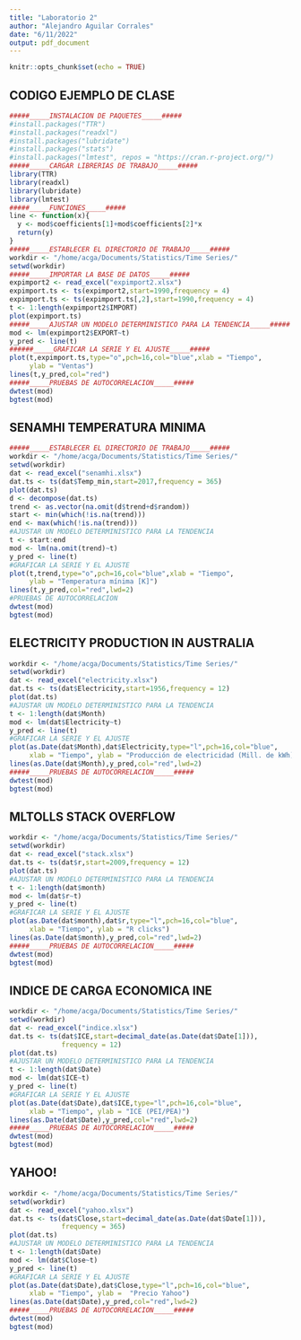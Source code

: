 ```yaml
---
title: "Laboratorio 2"
author: "Alejandro Aguilar Corrales"
date: "6/11/2022"
output: pdf_document
---
```


```r
knitr::opts_chunk$set(echo = TRUE)
```

## CODIGO EJEMPLO DE CLASE

```r
#####_____INSTALACION DE PAQUETES_____#####
#install.packages("TTR")
#install.packages("readxl")
#install.packages("lubridate")
#install.packages("stats")
#install.packages("lmtest", repos = "https://cran.r-project.org/")
#####_____CARGAR LIBRERIAS DE TRABAJO_____#####
library(TTR)
library(readxl)
library(lubridate)
library(lmtest)
#####_____FUNCIONES_____#####
line <- function(x){
  y <- mod$coefficients[1]+mod$coefficients[2]*x
  return(y)
}
#####_____ESTABLECER EL DIRECTORIO DE TRABAJO_____#####
workdir <- "/home/acga/Documents/Statistics/Time Series/"
setwd(workdir)
#####_____IMPORTAR LA BASE DE DATOS_____#####
expimport2 <- read_excel("expimport2.xlsx")
expimport.ts <- ts(expimport2,start=1990,frequency = 4)
expimport.ts <- ts(expimport.ts[,2],start=1990,frequency = 4)
t <- 1:length(expimport2$IMPORT)
plot(expimport.ts)
#####_____AJUSTAR UN MODELO DETERMINISTICO PARA LA TENDENCIA_____#####
mod <- lm(expimport2$EXPORT~t)
y_pred <- line(t)
######_____GRAFICAR LA SERIE Y EL AJUSTE_____#####
plot(t,expimport.ts,type="o",pch=16,col="blue",xlab = "Tiempo",
     ylab = "Ventas")
lines(t,y_pred,col="red")
#####_____PRUEBAS DE AUTOCORRELACION_____#####
dwtest(mod)
bgtest(mod)
```

## SENAMHI TEMPERATURA MINIMA
```r
#####_____ESTABLECER EL DIRECTORIO DE TRABAJO_____#####
workdir <- "/home/acga/Documents/Statistics/Time Series/"
setwd(workdir)
dat <- read_excel("senamhi.xlsx")
dat.ts <- ts(dat$Temp_min,start=2017,frequency = 365)
plot(dat.ts)
d <- decompose(dat.ts)
trend <- as.vector(na.omit(d$trend+d$random))
start <- min(which(!is.na(trend)))
end <- max(which(!is.na(trend)))
#AJUSTAR UN MODELO DETERMINISTICO PARA LA TENDENCIA
t <- start:end
mod <- lm(na.omit(trend)~t)
y_pred <- line(t)
#GRAFICAR LA SERIE Y EL AJUSTE
plot(t,trend,type="o",pch=16,col="blue",xlab = "Tiempo",
     ylab = "Temperatura mínima [K]")
lines(t,y_pred,col="red",lwd=2)
#PRUEBAS DE AUTOCORRELACION
dwtest(mod)
bgtest(mod)
```

## ELECTRICITY PRODUCTION IN AUSTRALIA
```r
workdir <- "/home/acga/Documents/Statistics/Time Series/"
setwd(workdir)
dat <- read_excel("electricity.xlsx")
dat.ts <- ts(dat$Electricity,start=1956,frequency = 12)
plot(dat.ts)
#AJUSTAR UN MODELO DETERMINISTICO PARA LA TENDENCIA
t <- 1:length(dat$Month)
mod <- lm(dat$Electricity~t)
y_pred <- line(t)
#GRAFICAR LA SERIE Y EL AJUSTE
plot(as.Date(dat$Month),dat$Electricity,type="l",pch=16,col="blue",
     xlab = "Tiempo", ylab = "Producción de electricidad (Mill. de kWh)")
lines(as.Date(dat$Month),y_pred,col="red",lwd=2)
#####_____PRUEBAS DE AUTOCORRELACION_____#####
dwtest(mod)
bgtest(mod)
```

## MLTOLLS STACK OVERFLOW

```r
workdir <- "/home/acga/Documents/Statistics/Time Series/"
setwd(workdir)
dat <- read_excel("stack.xlsx")
dat.ts <- ts(dat$r,start=2009,frequency = 12)
plot(dat.ts)
#AJUSTAR UN MODELO DETERMINISTICO PARA LA TENDENCIA
t <- 1:length(dat$month)
mod <- lm(dat$r~t)
y_pred <- line(t)
#GRAFICAR LA SERIE Y EL AJUSTE
plot(as.Date(dat$month),dat$r,type="l",pch=16,col="blue",
     xlab = "Tiempo", ylab = "R clicks")
lines(as.Date(dat$month),y_pred,col="red",lwd=2)
#####_____PRUEBAS DE AUTOCORRELACION_____#####
dwtest(mod)
bgtest(mod)
```

## INDICE DE CARGA ECONOMICA INE
```r
workdir <- "/home/acga/Documents/Statistics/Time Series/"
setwd(workdir)
dat <- read_excel("indice.xlsx")
dat.ts <- ts(dat$ICE,start=decimal_date(as.Date(dat$Date[1])),
             frequency = 12)
plot(dat.ts)
#AJUSTAR UN MODELO DETERMINISTICO PARA LA TENDENCIA
t <- 1:length(dat$Date)
mod <- lm(dat$ICE~t)
y_pred <- line(t)
#GRAFICAR LA SERIE Y EL AJUSTE
plot(as.Date(dat$Date),dat$ICE,type="l",pch=16,col="blue",
     xlab = "Tiempo", ylab = "ICE (PEI/PEA)")
lines(as.Date(dat$Date),y_pred,col="red",lwd=2)
#####_____PRUEBAS DE AUTOCORRELACION_____#####
dwtest(mod)
bgtest(mod)
```

## YAHOO!

```r
workdir <- "/home/acga/Documents/Statistics/Time Series/"
setwd(workdir)
dat <- read_excel("yahoo.xlsx")
dat.ts <- ts(dat$Close,start=decimal_date(as.Date(dat$Date[1])),
             frequency = 365)
plot(dat.ts)
#AJUSTAR UN MODELO DETERMINISTICO PARA LA TENDENCIA
t <- 1:length(dat$Date)
mod <- lm(dat$Close~t)
y_pred <- line(t)
#GRAFICAR LA SERIE Y EL AJUSTE
plot(as.Date(dat$Date),dat$Close,type="l",pch=16,col="blue",
     xlab = "Tiempo", ylab =  "Precio Yahoo")
lines(as.Date(dat$Date),y_pred,col="red",lwd=2)
#####_____PRUEBAS DE AUTOCORRELACION_____#####
dwtest(mod)
bgtest(mod)
```